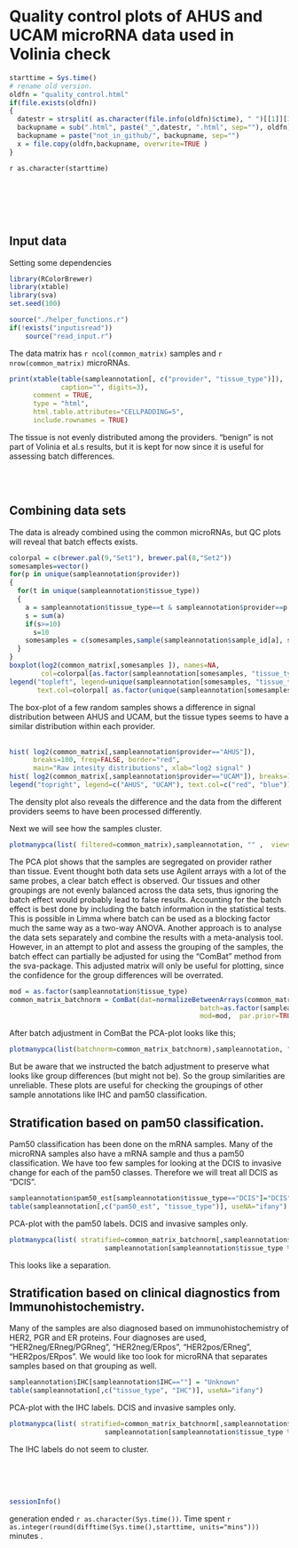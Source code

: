 Quality control plots of AHUS and UCAM microRNA data used in Volinia check
========================================================

```r
starttime = Sys.time()
# rename old version.
oldfn = "quality_control.html"
if(file.exists(oldfn))
{
  datestr = strsplit( as.character(file.info(oldfn)$ctime), " ")[[1]][1]
  backupname = sub(".html", paste("_",datestr, ".html", sep=""), oldfn)
  backupname = paste("not_in_github/", backupname, sep="")
  x = file.copy(oldfn,backupname, overwrite=TRUE )
}

```

`r as.character(starttime)`  
<br/>
<br/>

<br/>
<br/>

## Input data

Setting some dependencies
```r
library(RColorBrewer)
library(xtable)
library(sva)
set.seed(100)

source("./helper_functions.r")
if(!exists("inputisread"))
	source("read_input.r")
```

The data matrix has `r ncol(common_matrix)` samples and `r nrow(common_matrix)` microRNAs.


```r
print(xtable(table(sampleannotation[, c("provider", "tissue_type")]), 
             caption="", digits=3), 
      comment = TRUE,
      type = "html",
      html.table.attributes="CELLPADDING=5",
      include.rownames = TRUE)
```

The tissue is not evenly distributed among the providers. "benign" is not part of Volinia et al.s results, but it is kept for now since it is useful for assessing batch differences. 

<br/>
<br/>

## Combining data sets

The data is already combined using the common microRNAs, but QC plots will reveal that batch effects exists.

```r

colorpal = c(brewer.pal(9,"Set1"), brewer.pal(8,"Set2"))
somesamples=vector()
for(p in unique(sampleannotation$provider))
{
  for(t in unique(sampleannotation$tissue_type))
  {
    a = sampleannotation$tissue_type==t & sampleannotation$provider==p
    s = sum(a)
    if(s>=10)
      s=10
    somesamples = c(somesamples,sample(sampleannotation$sample_id[a], s) )  
  }  
}
boxplot(log2(common_matrix[,somesamples ]), names=NA, 
        col=colorpal[as.factor(sampleannotation[somesamples, "tissue_type"])])
legend("topleft", legend=unique(sampleannotation[somesamples, "tissue_type"]),
       text.col=colorpal[ as.factor(unique(sampleannotation[somesamples, "tissue_type"]))])
```

The box-plot of a few random samples shows a difference in signal distribution between AHUS and UCAM, but the tissue types seems to have a similar distribution within each provider.
<br/>
<br/>

```r
hist( log2(common_matrix[,sampleannotation$provider=="AHUS"]),
      breaks=100, freq=FALSE, border="red",
      main="Raw intesity distributions", xlab="log2 signal" )
hist( log2(common_matrix[,sampleannotation$provider=="UCAM"]), breaks=100, freq=FALSE, border="blue", add=T )
legend("topright", legend=c("AHUS", "UCAM"), text.col=c("red", "blue"))
```

The density plot also reveals the difference and the data from the different providers seems to have been processed differently. 



Next we will see how the samples cluster.
```r
plotmanypca(list( filtered=common_matrix),sampleannotation, "" ,  views=c("tissue_provider"))
```

The PCA plot shows that the samples are segregated on provider rather than tissue. Event thought both data sets use Agilent arrays with a lot of the same probes, a clear batch effect is observed. Our tissues and other groupings are not evenly balanced across the data sets, thus ignoring the batch effect would probably lead to false results. Accounting for the batch effect is best done by including the batch information in the statistical tests. This is possible in Limma where batch can be used as a blocking factor much the same way as a two-way ANOVA. Another approach is to analyse the data sets separately and combine the results with a meta-analysis tool. 
<br/>
However, in an attempt to plot and assess the grouping of the samples, the batch effect can partially be adjusted for using the "ComBat" method from the sva-package. This adjusted matrix will only be useful for plotting, since the confidence for the group differences will be overrated.
```r
mod = as.factor(sampleannotation$tissue_type)
common_matrix_batchnorm = ComBat(dat=normalizeBetweenArrays(common_matrix, method="quantile"),
                                                batch=as.factor(sampleannotation$provider),
                                                mod=mod,  par.prior=TRUE, prior.plots=FALSE)
```


After batch adjustment in ComBat the PCA-plot looks like this;
```r
plotmanypca(list(batchnorm=common_matrix_batchnorm),sampleannotation, "" ,  views=c("tissue_type"))
```

But be aware that we instructed the batch adjustment to preserve what looks like group differences (but might not be). So the group similarities are unreliable. These plots are useful for checking the groupings of other sample annotations like IHC and pam50 classification.


## Stratification based on pam50 classification.

Pam50 classification has been done on the mRNA samples. Many of the microRNA samples also have a mRNA sample and thus a pam50 classification. 
We have too few samples for looking at the DCIS to invasive change for each of the pam50 classes. Therefore we will treat all DCIS as "DCIS".

```r
sampleannotation$pam50_est[sampleannotation$tissue_type=="DCIS"]="DCIS"
table(sampleannotation[,c("pam50_est", "tissue_type")], useNA="ifany")
```

PCA-plot with the pam50 labels. DCIS and invasive samples only.

```r
plotmanypca(list( stratified=common_matrix_batchnorm[,sampleannotation$tissue_type %in% c("DCIS", "invasive")]),
						sampleannotation[sampleannotation$tissue_type %in% c("DCIS", "invasive"),], "" ,  views=c("pam50_est"))
```

This looks like a separation.

## Stratification based on clinical diagnostics from Immunohistochemistry.

Many of the samples are also diagnosed based on immunohistochemistry of HER2, PGR and ER proteins. Four diagnoses are used, 
"HER2neg/ERneg/PGRneg", "HER2neg/ERpos", "HER2pos/ERneg", "HER2pos/ERpos". 
We would like too look for microRNA that separates samples based on that grouping as well.

```r
sampleannotation$IHC[sampleannotation$IHC==""] = "Unknown"
table(sampleannotation[,c("tissue_type", "IHC")], useNA="ifany")
```


PCA-plot with the IHC labels. DCIS and invasive samples only.

```r
plotmanypca(list( stratified=common_matrix_batchnorm[,sampleannotation$tissue_type %in% c("DCIS", "invasive")]),
						sampleannotation[sampleannotation$tissue_type %in% c("DCIS", "invasive"),], "" ,  views=c("IHC")  )
```

The IHC labels do not seem to cluster.



<br/>
<br/>
<br/>


```r
sessionInfo()
```

generation ended `r as.character(Sys.time())`. Time spent `r  as.integer(round(difftime(Sys.time(),starttime, units="mins")))` minutes .
